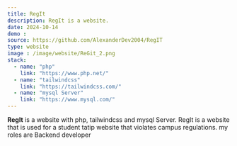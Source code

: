 ```yaml
---
title: RegIt
description: RegIt is a website.
date: 2024-10-14
demo : 
source: https://github.com/AlexanderDev2004/RegIT
type: website
image : /image/website/ReGit_2.png
stack:
  - name: "php"
    link: "https://www.php.net/"
  - name: "tailwindcss"
    link: "https://tailwindcss.com/"
  - name: "mysql Server"
    link: "https://www.mysql.com/"
---
```





**RegIt** is a website with php, tailwindcss and mysql Server.
RegIt is a website that is used for a student tatip website that violates campus regulations. my roles are Backend developer